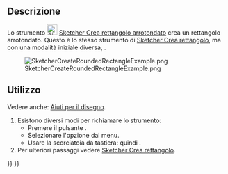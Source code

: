 <languages/>

{{Docnav/it
|[[Sketcher_CreateRectangle_Center/it|Rettangolo centrato]]
|[[Sketcher_CreateTriangle/it|Triangolo]]
|[[Sketcher_Workbench/it|Sketcher]]
|IconL=Sketcher_CreateRectangle_Center.svg
|IconR=Sketcher_CreateTriangle.svg
|IconC=Workbench_Sketcher.svg
}}

{{GuiCommand/it
|Name=Sketcher CreateOblong
|Name/it=Sketcher Crea rettangolo arrotondato
|MenuLocation=Schizzo → Geometrie Sketcher → Crea rettangolo arrotondato
|Workbenches=[[Sketcher_Workbench/it|Sketcher]]
|Shortcut={{KEY|G}} {{KEY|O}}
|Version=0.20
|SeeAlso=[[Sketcher_CreateRectangle/it|Sketcher Crea rettangolo]]
}}

<span id="Description"></span>
==Descrizione==

Lo strumento [[Image:Sketcher_CreateOblong.svg|24px]] [[Sketcher_CreateOblong/it|Sketcher Crea rettangolo arrotondato]] crea un rettangolo arrotondato. Questo è lo stesso strumento di [[Sketcher_CreateRectangle/it|Sketcher Crea rettangolo]], ma con una modalità iniziale diversa, {{Version/it|1.0}}.

[[Image:SketcherCreateRoundedRectangleExample.png‎]]

<span id="Usage"></span>
==Utilizzo==

Vedere anche: [[Sketcher_Workbench/it#Drawing_aids|Aiuti per il disegno]].

# Esistono diversi modi per richiamare lo strumento:
#* Premere il pulsante {{Button|[[Image:Sketcher_CreateOblong.svg|16px]] [[Sketcher_CreateOblong/it|Rettangolo arrotondato]]}}.
#* Selezionare l'opzione {{MenuCommand|Schizzo → Geometrie Sketcher → [[Image:Sketcher_CreateOblong.svg|16px]] Crea rettangolo arrotondato}} dal menu.
#* Usare la scorciatoia da tastiera: {{KEY|G}} quindi {{KEY|O}}.
# Per ulteriori passaggi vedere [[Sketcher CreateRectangle/it#Usage|Sketcher Crea rettangolo]].


{{Docnav/it
|[[Sketcher_CreateRectangle_Center/it|Rettangolo centrato]]
|[[Sketcher_CreateTriangle/it|Triangolo]]
|[[Sketcher_Workbench/it|Sketcher]]
|IconL=Sketcher_CreateRectangle_Center.svg
|IconR=Sketcher_CreateTriangle.svg
|IconC=Workbench_Sketcher.svg
}}

{{Sketcher_Tools_navi{{#translation:}}}}
{{Userdocnavi{{#translation:}}}}
